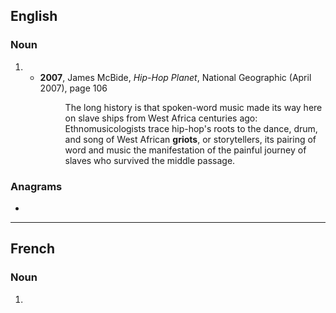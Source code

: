==English==

===Noun===
{{head|en|noun plural form}}

# {{plural of|griot|lang=en}}
#* '''2007''', James McBide, ''Hip-Hop Planet'', National Geographic (April 2007), page 106
#*: The long history is that spoken-word music made its way here on slave ships from West Africa centuries ago: Ethnomusicologists trace hip-hop's roots to the dance, drum, and song of West African '''griots''', or storytellers, its pairing of word and music the manifestation of the painful journey of slaves who survived the middle passage.

===Anagrams===
* {{anagrams|en|Trigos}}

----

==French==

===Noun===
{{head|fr|noun plural form|g=m}}

# {{plural of|griot|lang=fr}}